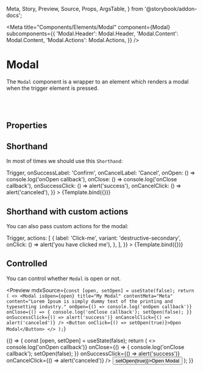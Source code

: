 <!---Badge.stories.mdx --->

  Meta,
  Story,
  Preview,
  Source,
  Props,
  ArgsTable,
} from '@storybook/addon-docs';


<Meta
  title="Components/Elements/Modal"
  component={Modal}
  subcomponents={{
    'Modal.Header': Modal.Header,
    'Modal.Content': Modal.Content,
    'Modal.Actions': Modal.Actions,
  }}
/>


# Modal

<Source language="jsx" code="import { Modal } from 'bycoders-ui-react'" />

The `Modal` component is a wrapper to an element which renders a modal when the trigger
element is pressed.

<br></br>

## Properties

<ArgsTable of={Modal} />

## Shorthand

In most of times we should use this `Shorthand`:

<Preview>
  <Story
    name="Shorthand"
    args={{
      title: 'My Modal',
      contentMeta: 'Meta',
      content:
        'Lorem Ipsum is simply dummy text of the printing and typesetting industry.',
      trigger: <Button>Trigger</Button>,
      onSuccessLabel: 'Confirm',
      onCancelLabel: 'Cancel',
      onOpen: () => console.log('onOpen callback'),
      onClose: () => console.log('onClose callback'),
      onSuccessClick: () => alert('success'),
      onCancelClick: () => alert('canceled'),
    }}
  >
    {Template.bind({})}
  </Story>
</Preview>

<ArgsTable story="Shorthand" />

## Shorthand with custom actions

You can also pass custom actions for the modal:

<Preview>
  <Story
    name="Custom Actions"
    args={{
      title: 'My Modal',
      contentMeta: 'Meta',
      content:
        'Lorem Ipsum is simply dummy text of the printing and typesetting industry.',
      trigger: <Button>Trigger</Button>,
      actions: [
        {
          label: 'Click-me',
          variant: 'destructive-secondary',
          onClick: () => alert('you have clicked me'),
        },
      ],
    }}
  >
    {Template.bind({})}
  </Story>
</Preview>

## Controlled

You can control whether `Modal` is open or not.

<Preview
  mdxSource={`
const [open, setOpen] = useState(false);
return (
  <>
    <Modal
      isOpen={open}
      title="My Modal"
      contentMeta="Meta"
      content="Lorem Ipsum is simply dummy text of the printing and typesetting industry."
      onOpen={() => console.log('onOpen callback')}
      onClose={() => {
        console.log('onClose callback');
        setOpen(false);
      }}
      onSuccessClick={() => alert('success')}
      onCancelClick={() => alert('canceled')}
    />
    <Button onClick={() => setOpen(true)}>Open Modal</Button>
  </>
);
`}
>
  <Story name="Controlled">
    {() => {
      const [open, setOpen] = useState(false);
      return (
        <>
          <Modal
            isOpen={open}
            title="My Modal"
            contentMeta="Meta"
            content="Lorem Ipsum is simply dummy text of the printing and typesetting industry."
            onOpen={() => console.log('onOpen callback')}
            onClose={() => {
              console.log('onClose callback');
              setOpen(false);
            }}
            onSuccessClick={() => alert('success')}
            onCancelClick={() => alert('canceled')}
          />
          <Button onClick={() => setOpen(true)}>Open Modal</Button>
        </>
      );
    }}
  </Story>
</Preview>
